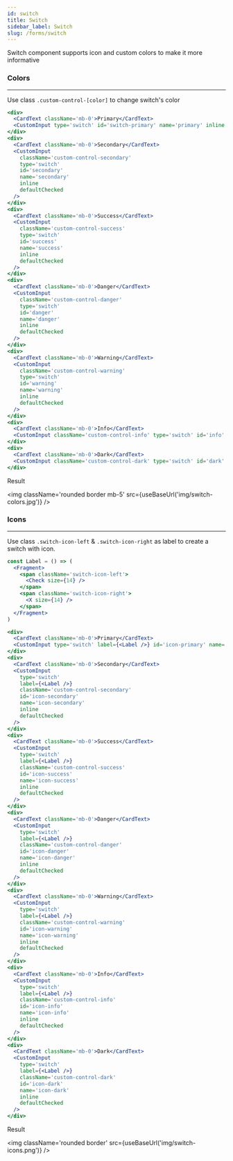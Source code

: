 ---
id: switch
title: Switch
sidebar_label: Switch
slug: /forms/switch
---


<p>Switch component supports icon and custom colors to make it more informative</p>

### Colors

---

<p>
  Use class <code>.custom-control-[color]</code> to change switch's color
</p>

```jsx
<div>
  <CardText className='mb-0'>Primary</CardText>
  <CustomInput type='switch' id='switch-primary' name='primary' inline defaultChecked />
</div>
<div>
  <CardText className='mb-0'>Secondary</CardText>
  <CustomInput
    className='custom-control-secondary'
    type='switch'
    id='secondary'
    name='secondary'
    inline
    defaultChecked
  />
</div>
<div>
  <CardText className='mb-0'>Success</CardText>
  <CustomInput
    className='custom-control-success'
    type='switch'
    id='success'
    name='success'
    inline
    defaultChecked
  />
</div>
<div>
  <CardText className='mb-0'>Danger</CardText>
  <CustomInput
    className='custom-control-danger'
    type='switch'
    id='danger'
    name='danger'
    inline
    defaultChecked
  />
</div>
<div>
  <CardText className='mb-0'>Warning</CardText>
  <CustomInput
    className='custom-control-warning'
    type='switch'
    id='warning'
    name='warning'
    inline
    defaultChecked
  />
</div>
<div>
  <CardText className='mb-0'>Info</CardText>
  <CustomInput className='custom-control-info' type='switch' id='info' name='info' inline defaultChecked />
</div>
<div>
  <CardText className='mb-0'>Dark</CardText>
  <CustomInput className='custom-control-dark' type='switch' id='dark' name='dark' inline defaultChecked />
</div>
```

<p className='my-4'>Result</p>

<img className='rounded border mb-5' src={useBaseUrl('img/switch-colors.jpg')} />

### Icons

---

<p>
  Use class <code>.switch-icon-left</code> & <code>.switch-icon-right</code> as label to create a switch with icon.
</p>

```jsx
const Label = () => (
  <Fragment>
    <span className='switch-icon-left'>
      <Check size={14} />
    </span>
    <span className='switch-icon-right'>
      <X size={14} />
    </span>
  </Fragment>
)

<div>
  <CardText className='mb-0'>Primary</CardText>
  <CustomInput type='switch' label={<Label />} id='icon-primary' name='icon-primary' inline defaultChecked />
</div>
<div>
  <CardText className='mb-0'>Secondary</CardText>
  <CustomInput
    type='switch'
    label={<Label />}
    className='custom-control-secondary'
    id='icon-secondary'
    name='icon-secondary'
    inline
    defaultChecked
  />
</div>
<div>
  <CardText className='mb-0'>Success</CardText>
  <CustomInput
    type='switch'
    label={<Label />}
    className='custom-control-success'
    id='icon-success'
    name='icon-success'
    inline
    defaultChecked
  />
</div>
<div>
  <CardText className='mb-0'>Danger</CardText>
  <CustomInput
    type='switch'
    label={<Label />}
    className='custom-control-danger'
    id='icon-danger'
    name='icon-danger'
    inline
    defaultChecked
  />
</div>
<div>
  <CardText className='mb-0'>Warning</CardText>
  <CustomInput
    type='switch'
    label={<Label />}
    className='custom-control-warning'
    id='icon-warning'
    name='icon-warning'
    inline
    defaultChecked
  />
</div>
<div>
  <CardText className='mb-0'>Info</CardText>
  <CustomInput
    type='switch'
    label={<Label />}
    className='custom-control-info'
    id='icon-info'
    name='icon-info'
    inline
    defaultChecked
  />
</div>
<div>
  <CardText className='mb-0'>Dark</CardText>
  <CustomInput
    type='switch'
    label={<Label />}
    className='custom-control-dark'
    id='icon-dark'
    name='icon-dark'
    inline
    defaultChecked
  />
</div>
```

<p className='my-4'>Result</p>

<img className='rounded border' src={useBaseUrl('img/switch-icons.png')} />
